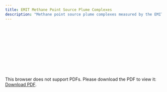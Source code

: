 ```yaml
---
title: EMIT Methane Point Source Plume Complexes
description: "Methane point source plume complexes measured by the EMIT imaging spectrometer on the International Space Station (ISS)"
---
```

<object data="./reports/emit-ch4plume-v1_Processing and Verification Report.pdf" type="application/pdf" width="1024px" height="1000px">
    <embed src="./reports/emit-ch4plume-v1_Processing and Verification Report.pdf">
        <p>This browser does not support PDFs. Please download the PDF to view it: <a href="./reports/emit-ch4plume-v1_Processing and Verification Report.pdf">Download PDF</a>.</p>
    </embed>
</object>